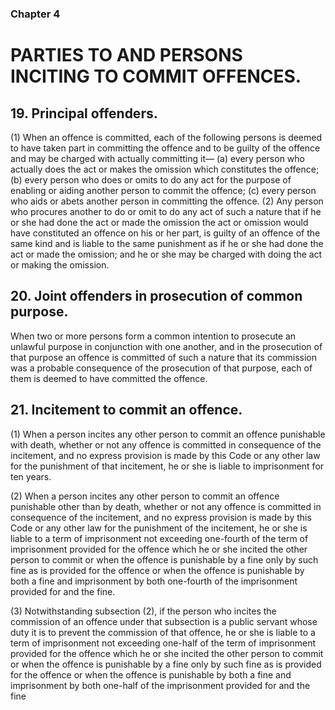 ### Chapter 4

# PARTIES TO AND PERSONS INCITING TO COMMIT OFFENCES.

## 19. Principal offenders.
(1) When an offence is committed, each of the following persons is
deemed to have taken part in committing the offence and to be guilty of the
offence and may be charged with actually committing it—
(a) every person who actually does the act or makes the omission
which constitutes the offence;
(b) every person who does or omits to do any act for the purpose of
enabling or aiding another person to commit the offence;
(c) every person who aids or abets another person in committing the
offence.
(2) Any person who procures another to do or omit to do any act of
such a nature that if he or she had done the act or made the omission the act
or omission would have constituted an offence on his or her part, is guilty of
an offence of the same kind and is liable to the same punishment as if he or
she had done the act or made the omission; and he or she may be charged
with doing the act or making the omission.

## 20. Joint offenders in prosecution of common purpose.
When two or more persons form a common intention to prosecute an
unlawful purpose in conjunction with one another, and in the prosecution of
that purpose an offence is committed of such a nature that its commission
was a probable consequence of the prosecution of that purpose, each of them
is deemed to have committed the offence.

## 21. Incitement to commit an offence.
(1) When a person incites any other person to commit an offence
punishable with death, whether or not any offence is committed in
consequence of the incitement, and no express provision is made by this
Code or any other law for the punishment of that incitement, he or she is
liable to imprisonment for ten years.

(2) When a person incites any other person to commit an offence
punishable other than by death, whether or not any offence is committed in
consequence of the incitement, and no express provision is made by this
Code or any other law for the punishment of the incitement, he or she is
liable to a term of imprisonment not exceeding one-fourth of the term of
imprisonment provided for the offence which he or she incited the other
person to commit or when the offence is punishable by a fine only by such
fine as is provided for the offence or when the offence is punishable by both
a fine and imprisonment by both one-fourth of the imprisonment provided for
and the fine.

(3) Notwithstanding subsection (2), if the person who incites the
commission of an offence under that subsection is a public servant whose
duty it is to prevent the commission of that offence, he or she is liable to a
term of imprisonment not exceeding one-half of the term of imprisonment
provided for the offence which he or she incited the other person to commit
or when the offence is punishable by a fine only by such fine as is provided
for the offence or when the offence is punishable by both a fine and
imprisonment by both one-half of the imprisonment provided for and the
fine